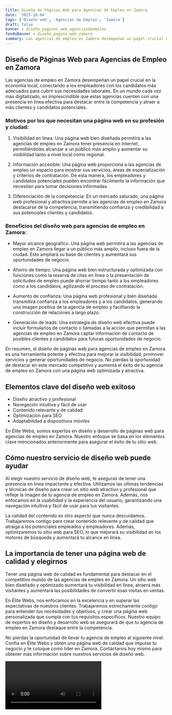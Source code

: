 ```yaml
---
title: Diseño de Páginas Web para Agencias de Empleo en Zamora
date: '2023-10-04'
tags: ['Diseño web', 'Agencias de Empleo', 'Zamora']
draft: false
banner : diseño_paginas_web_agenciasdeempleo
fondoBanner : diseño_pagina_web_zamora
summary: Las agencias de empleo en Zamora desempeñan un papel crucial en la economía local, conectando a los empleadores con los candidatos más adecuados para cubrir sus necesidades laborales. En un mundo cada vez más digitalizado, es imprescindible que estas agencias cuenten con una presencia en línea efectiva para destacar entre la competencia y atraer a más clientes y candidatos potenciales.
---
```


## Diseño de Páginas Web para Agencias de Empleo en Zamora

Las agencias de empleo en Zamora desempeñan un papel crucial en la economía local, conectando a los empleadores con los candidatos más adecuados para cubrir sus necesidades laborales. En un mundo cada vez más digitalizado, es imprescindible que estas agencias cuenten con una presencia en línea efectiva para destacar entre la competencia y atraer a más clientes y candidatos potenciales.

### Motivos por los que necesitan una página web en su profesión y ciudad:

1. Visibilidad en línea: Una página web bien diseñada permitirá a las agencias de empleo en Zamora tener presencia en Internet, permitiéndoles alcanzar a un público más amplio y aumentar su visibilidad tanto a nivel local como regional.

2. Información accesible: Una página web proporciona a las agencias de empleo un espacio para mostrar sus servicios, áreas de especialización y criterios de contratación. De esta manera, los empleadores y candidatos potenciales pueden encontrar fácilmente la información que necesitan para tomar decisiones informadas.

3. Diferenciación de la competencia: En un mercado saturado, una página web profesional y atractiva permite a las agencias de empleo en Zamora destacarse de la competencia, transmitiendo confianza y credibilidad a sus potenciales clientes y candidatos.

### Beneficios del diseño web para agencias de empleo en Zamora:

- Mayor alcance geográfico: Una página web permitirá a las agencias de empleo en Zamora llegar a un público más amplio, incluso fuera de la ciudad. Esto ampliará su base de clientes y aumentará sus oportunidades de negocio.

- Ahorro de tiempo: Una página web bien estructurada y optimizada con funciones como la reserva de citas en línea o la presentación de solicitudes de empleo puede ahorrar tiempo tanto a los empleadores como a los candidatos, agilizando el proceso de contratación.

- Aumento de confianza: Una página web profesional y bien diseñada transmitirá confianza a los empleadores y a los candidatos, generando una imagen positiva de la agencia de empleo y facilitando la construcción de relaciones a largo plazo.

- Generación de leads: Una estrategia de diseño web efectiva puede incluir formularios de contacto o llamadas a la acción que permitan a las agencias de empleo en Zamora captar información de contacto de posibles clientes y candidatos para futuras oportunidades de negocio.

En resumen, el diseño de páginas web para agencias de empleo en Zamora es una herramienta potente y efectiva para mejorar la visibilidad, promover servicios y generar oportunidades de negocio. No pierdas la oportunidad de destacar en este mercado competitivo y aumenta el éxito de tu agencia de empleo en Zamora con una página web optimizada y atractiva.

<GifSeo />

<Cta />

## Elementos clave del diseño web exitoso

- Diseño atractivo y profesional
- Navegación intuitiva y fácil de usar
- Contenido relevante y de calidad
- Optimización para SEO
- Adaptabilidad a dispositivos móviles

En Élite Webs, somos expertos en diseño y desarrollo de páginas web para agencias de empleo en Zamora. Nuestro enfoque se basa en los elementos clave mencionados anteriormente para asegurar el éxito de tu sitio web.

## Cómo nuestro servicio de diseño web puede ayudar

Al elegir nuestro servicio de diseño web, te aseguras de tener una presencia en línea impactante y efectiva. Utilizamos las últimas tendencias y técnicas de diseño para crear un sitio web atractivo y profesional que refleje la imagen de tu agencia de empleo en Zamora. Además, nos enfocamos en la usabilidad y la experiencia del usuario, garantizando una navegación intuitiva y fácil de usar para tus visitantes.

La calidad del contenido es otro aspecto que nunca descuidamos. Trabajaremos contigo para crear contenido relevante y de calidad que atraiga a los potenciales empleados y empleadores. Además, optimizaremos tu sitio web para SEO, lo que mejorará su visibilidad en los motores de búsqueda y aumentará tu alcance en línea.

## La importancia de tener una página web de calidad y elegirnos

Tener una página web de calidad es fundamental para destacar en el competitivo mundo de las agencias de empleo en Zamora. Un sitio web bien diseñado y optimizado aumentará tu visibilidad en línea, atraerá más visitantes y aumentará las posibilidades de convertir esas visitas en ventas.

En Élite Webs, nos enfocamos en la excelencia y en superar las expectativas de nuestros clientes. Trabajaremos estrechamente contigo para entender tus necesidades y objetivos, y crear una página web personalizada que cumpla con tus requisitos específicos. Nuestro equipo de expertos en diseño y desarrollo web se asegurará de que tu agencia de empleo en Zamora destaque entre la competencia.

No pierdas la oportunidad de llevar tu agencia de empleo al siguiente nivel. Confía en Élite Webs y obtén una página web de calidad que impulse tu negocio y te coloque como líder en Zamora. Contáctanos hoy mismo para obtener más información sobre nuestros servicios de diseño web.

<Video />

<CtaBot job='Agencias de Empleo' city='Zamora'/>

<Gmaps query='Zamora+españa+maps' />
